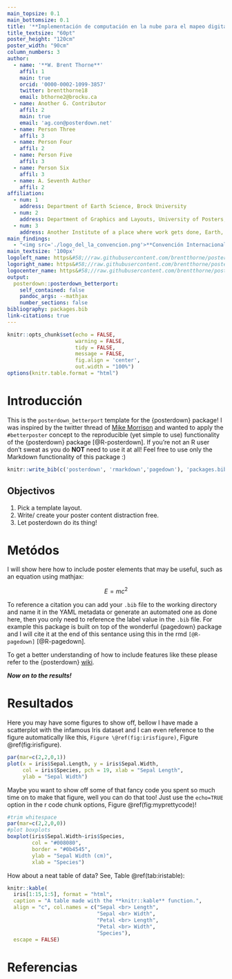 ```yaml
---
main_topsize: 0.1     
main_bottomsize: 0.1
title: '**Implementación de computación en la nube para el mapeo digital de propiedades de suelos agrícolas a partir de imágenes multiespectrales UAV de alta resolución**'
title_textsize: "60pt"
poster_height: "120cm"
poster_width: "90cm"
column_numbers: 3
author:
  - name: '**W. Brent Thorne**'
    affil: 1
    main: true
    orcid: '0000-0002-1099-3857'
    twitter: brentthorne18 
    email: bthorne2@brocku.ca
  - name: Another G. Contributor
    affil: 2
    main: true
    email: 'ag.con@posterdown.net'
  - name: Person Three
    affil: 3
  - name: Person Four
    affil: 2
  - name: Person Five
    affil: 3
  - name: Person Six
    affil: 3
  - name: A. Seventh Author
    affil: 2
affiliation:
  - num: 1
    address: Department of Earth Science, Brock University
  - num: 2
    address: Department of Graphics and Layouts, University of Posters; Canada
  - num: 3
    address: Another Institute of a place where work gets done, Earth, Milky Way
main_findings:
  - "<img src='./logo_del_la_convencion.png'>**Convención Internacional del Suelo 2023** <br> Nuevas estrategias de Fertilización y Biorremediación"
main_textsize: '100px'
logoleft_name: https&#58;//raw.githubusercontent.com/brentthorne/posterdown/master/images/betterhexlogo.png
logoright_name: https&#58;//raw.githubusercontent.com/brentthorne/posterdown/master/images/betterhexlogo.png
logocenter_name: https&#58;//raw.githubusercontent.com/brentthorne/posterdown/master/images/qr-code-black.png
output: 
  posterdown::posterdown_betterport:
    self_contained: false
    pandoc_args: --mathjax
    number_sections: false
bibliography: packages.bib
link-citations: true
---
```


```r
knitr::opts_chunk$set(echo = FALSE,
                      warning = FALSE,
                      tidy = FALSE,
                      message = FALSE,
                      fig.align = 'center',
                      out.width = "100%")
options(knitr.table.format = "html") 
```

# Introducción

This is the `posterdown_betterport` template for the {posterdown} package! I was inspired by the twitter thread of [Mike Morrison](https://mobile.twitter.com/mikemorrison/status/1110191245035479041) and wanted to apply the `#betterposter` concept to the reproducible (yet simple to use) functionality of the {posterdown} package [@R-posterdown]. If you're not an R user don't sweat as you do **NOT** need to use it at all! Feel free to use only the Markdown functionality of this package :)

```r
knitr::write_bib(c('posterdown', 'rmarkdown','pagedown'), 'packages.bib')
```

## Objectivos

1. Pick a template layout.
2. Write/ create your poster content distraction free.
3. Let posterdown do its thing!

# Metódos

I will show here how to include poster elements that may be useful, such as an equation using mathjax:

$$
E = mc^2
$$

To reference a citation you can add your `.bib` file to the working directory and name it in the YAML metadata or generate an automated one as done here, then you only need to reference the label value in the `.bib` file. For example this package is built on top of the wonderful {pagedown} package and I will cite it at the end of this sentance using this in the rmd `[@R-pagedown]` [@R-pagedown].

To get a better understanding of how to include features like these please refer to the {posterdown} [wiki](https://github.com/posterdown/wiki).

**_Now on to the results!_**

# Resultados

Here you may have some figures to show off, bellow I have made a scatterplot with the infamous Iris dataset and I can even reference to the figure automatically like this, `Figure \@ref(fig:irisfigure)`, Figure \@ref(fig:irisfigure).

```r
par(mar=c(2,2,0,1))
plot(x = iris$Sepal.Length, y = iris$Sepal.Width,
     col = iris$Species, pch = 19, xlab = "Sepal Length",
     ylab = "Sepal Width")
```

Maybe you want to show off some of that fancy code you spent so much time on to make that figure, well you can do that too! Just use the `echo=TRUE` option in the r code chunk options, Figure \@ref(fig:myprettycode)!

```r
#trim whitespace
par(mar=c(2,2,0,0))
#plot boxplots
boxplot(iris$Sepal.Width~iris$Species,
        col = "#008080", 
        border = "#0b4545",
        ylab = "Sepal Width (cm)",
        xlab = "Species")
```

How about a neat table of data? See, Table \@ref(tab:iristable):

```r
knitr::kable(
  iris[1:15,1:5], format = "html",
  caption = "A table made with the **knitr::kable** function.",
  align = "c", col.names = c("Sepal <br> Length",
                             "Sepal <br> Width",
                             "Petal <br> Length",
                             "Petal <br> Width",
                             "Species"),
  escape = FALSE)
```

# Referencias
